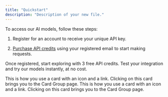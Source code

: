 ```yaml
---
title: "Quickstart"
description: "Description of your new file."
---
```


To access our AI models, follow these steps:

1. Register for an account to receive your unique API key.

2. [Purchase API credits](https://buy.stripe.com/eVa6qG94ibPRbUAdQQ) using your registered email to start making requests.


<Note>Once registered, start exploring with 3 free API credits. Test your integration and try our models instantly, at no cost.</Note>


<CardGroup cols={3}>
  <Card title="Trade Identifier" icon="link" href="/ti">
  This is how you use a card with an icon and a link. Clicking on this card
  brings you to the Card Group page.
</Card>
  <Card title="Trade Identifier - Tick Data" icon="link" href="/ti-tick">
  This is how you use a card with an icon and a link. Clicking on this card
  brings you to the Card Group page.
</Card>

</CardGroup>